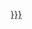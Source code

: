 <noinclude>{{OslTemplate:Helper/Docu/FormTemplate}}</noinclude>
<includeonly>[[HasId::{{{id|}}}]]</includeonly>